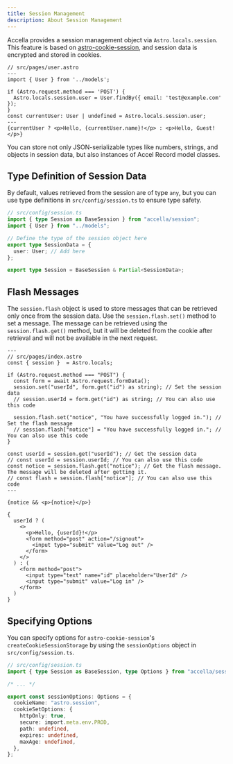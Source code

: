 ```yaml
---
title: Session Management
description: About Session Management
---
```


Accella provides a session management object via `Astro.locals.session`.
This feature is based on [astro-cookie-session](https://github.com/koyopro/astro-cookie-session), and session data is encrypted and stored in cookies.

```astro
// src/pages/user.astro
---
import { User } from '../models';

if (Astro.request.method === 'POST') {
  Astro.locals.session.user = User.findBy({ email: 'test@example.com' });
}
const currentUser: User | undefined = Astro.locals.session.user;
---
{currentUser ? <p>Hello, {currentUser.name}!</p> : <p>Hello, Guest!</p>}
```

You can store not only JSON-serializable types like numbers, strings, and objects in session data, but also instances of Accel Record model classes.

## Type Definition of Session Data

By default, values retrieved from the session are of type `any`, but you can use type definitions in `src/config/session.ts` to ensure type safety.

```typescript
// src/config/session.ts
import { type Session as BaseSession } from "accella/session";
import { User } from "../models";

// Define the type of the session object here
export type SessionData = {
  user: User; // Add here
};

export type Session = BaseSession & Partial<SessionData>;
```

## Flash Messages

The `session.flash` object is used to store messages that can be retrieved only once from the session data. Use the `session.flash.set()` method to set a message. The message can be retrieved using the `session.flash.get()` method, but it will be deleted from the cookie after retrieval and will not be available in the next request.

```astro
---
// src/pages/index.astro
const { session }  = Astro.locals;

if (Astro.request.method === "POST") {
  const form = await Astro.request.formData();
  session.set("userId", form.get("id") as string); // Set the session data
  // session.userId = form.get("id") as string; // You can also use this code

  session.flash.set("notice", "You have successfully logged in."); // Set the flash message
  // session.flash["notice"] = "You have successfully logged in."; // You can also use this code
}

const userId = session.get("userId"); // Get the session data
// const userId = session.userId; // You can also use this code
const notice = session.flash.get("notice"); // Get the flash message. The message will be deleted after getting it.
// const flash = session.flash["notice"]; // You can also use this code
---

{notice && <p>{notice}</p>}

{
  userId ? (
    <>
      <p>Hello, {userId}!</p>
      <form method="post" action="/signout">
        <input type="submit" value="Log out" />
      </form>
    </>
  ) : (
    <form method="post">
      <input type="text" name="id" placeholder="UserId" />
      <input type="submit" value="Log in" />
    </form>
  )
}
```

## Specifying Options

You can specify options for `astro-cookie-session`'s `createCookieSessionStorage` by using the `sessionOptions` object in `src/config/session.ts`.

```ts
// src/config/session.ts
import { type Session as BaseSession, type Options } from "accella/session";

/* ... */

export const sessionOptions: Options = {
  cookieName: "astro.session",
  cookieSetOptions: {
    httpOnly: true,
    secure: import.meta.env.PROD,
    path: undefined,
    expires: undefined,
    maxAge: undefined,
  },
};
```

